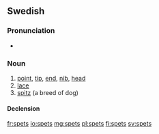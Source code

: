 ==Swedish==

===Pronunciation===
* {{audio|Sv-spets.ogg|Audio}}

===Noun===
{{sv-noun|c}}

# [[point]], [[tip]], [[end]], [[nib]], [[head]]
# [[lace]]
# [[spitz]] (a breed of dog)

====Declension====
{{sv-noun-reg-ar|genitive=}}

[[fr:spets]]
[[io:spets]]
[[mg:spets]]
[[pl:spets]]
[[fi:spets]]
[[sv:spets]]